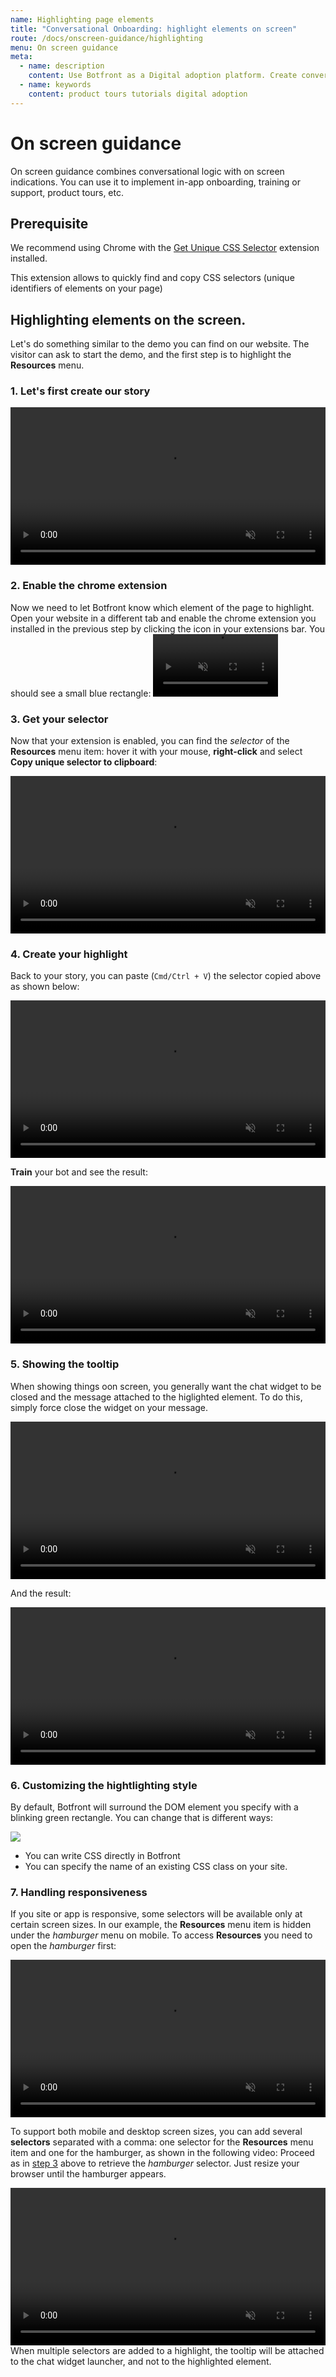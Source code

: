 ```yaml
---
name: Highlighting page elements
title: "Conversational Onboarding: highlight elements on screen"
route: /docs/onscreen-guidance/highlighting
menu: On screen guidance
meta:
  - name: description
    content: Use Botfront as a Digital adoption platform. Create conversational product tours to onboard, train and support users.
  - name: keywords
    content: product tours tutorials digital adoption
---
```




# On screen guidance

On screen guidance combines conversational logic with on screen indications.
You can use it to implement in-app onboarding, training or support, product tours, etc.

## Prerequisite


We recommend using Chrome with the [Get Unique CSS Selector](https://chrome.google.com/webstore/detail/get-unique-css-selector/lkfaghhbdebclkklgjhhonadomejckai) extension installed.

This extension allows to quickly find and copy CSS selectors (unique identifiers of elements on your page)

## Highlighting elements on the screen.

Let's do something similar to the demo you can find on our website. The visitor can ask to start the demo, and the first step is to highlight the **Resources** menu.

### 1. Let's first create our story

<video autoplay muted loop width="100%" controls>
  <source src="../../videos/guiding_start_story.m4v" type="video/mp4"/>
  Your browser does not support the video tag.
</video>

### 2. Enable the chrome extension

Now we need to let Botfront know which element of the page to highlight.
Open your website in a different tab and enable the chrome extension you installed in the previous step by clicking the icon in your extensions bar.
You should see a small blue rectangle:
<video autoplay muted loop width="200px" controls>
  <source src="../../videos/guiding_enabling_extension.m4v" type="video/mp4"/>
  Your browser does not support the video tag.
</video>

### 3. Get your selector

Now that your extension is enabled, you can find the _selector_ of the **Resources** menu item: hover it with your mouse, **right-click** and select **Copy unique selector to clipboard**:

<video autoplay muted loop width="100%" controls>
  <source src="../../videos/guiding_selecting_css.m4v" type="video/mp4"/>
  Your browser does not support the video tag.
</video>

### 4. Create your highlight

Back to your story, you can paste (`Cmd/Ctrl + V`) the selector copied above as shown below:

<video autoplay muted loop width="100%" controls>
  <source src="../../videos/guiding_create_highlight.m4v" type="video/mp4"/>
  Your browser does not support the video tag.
</video>

**Train** your bot and see the result:

<video autoplay muted loop width="100%" controls>
  <source src="../../videos/guiding_highlight_result.m4v" type="video/mp4"/>
  Your browser does not support the video tag.
</video>

### 5. Showing the tooltip

When showing things oon screen, you generally want the chat widget to be closed and the message attached to the higlighted element.
To do this, simply force close the widget on your message.

<video autoplay muted loop width="100%" controls>
  <source src="../../videos/guiding_force_close.m4v" type="video/mp4"/>
  Your browser does not support the video tag.
</video>

And the result:

<video autoplay muted loop width="100%" controls>
  <source src="../../videos/guiding_highlight_result_with_tooltip.m4v" type="video/mp4"/>
  Your browser does not support the video tag.
</video>


### 6. Customizing the hightlighting style

By default, Botfront will surround the DOM element you specify with a blinking green rectangle. You can change that is different ways:

![](../../images/guiding/guiding_story_highlight_style.png)

- You can write CSS directly in Botfront
- You can specify the name of an existing CSS class on your site.

### 7. Handling responsiveness

If you site or app is responsive, some selectors will be available only at certain screen sizes.
In our example, the **Resources** menu item is hidden under the _hamburger_ menu on mobile. To access **Resources** you need to open the _hamburger_ first:

<video autoplay muted loop width="100%" controls>
  <source src="../../videos/guiding_highlight_responsive.m4v" type="video/mp4"/>
  Your browser does not support the video tag.
</video>

To support both mobile and desktop screen sizes, you can add several **selectors** separated with a comma: one selector for the **Resources** menu item and one for the hamburger, as shown in the following video:
Proceed as in [step 3](#3-get-your-selector) above to retrieve the _hamburger_ selector. Just resize your browser until the hamburger appears.

<video autoplay muted loop width="100%" controls>
  <source src="../../videos/guiding_highlight_responsive_selectors.m4v" type="video/mp4"/>
  Your browser does not support the video tag.
</video>

<Important type="info">
When multiple selectors are added to a highlight, the tooltip will be attached to the chat widget launcher, and not to the highlighted element.
</Important>


